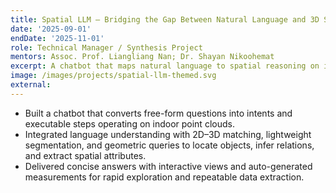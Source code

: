 ```yaml
---
title: Spatial LLM — Bridging the Gap Between Natural Language and 3D Scans
date: '2025-09-01'
endDate: '2025-11-01'
role: Technical Manager / Synthesis Project
mentors: Assoc. Prof. Liangliang Nan; Dr. Shayan Nikoohemat
excerpt: A chatbot that maps natural language to spatial reasoning on indoor point clouds, integrating language understanding with 2D–3D matching, segmentation, and geometric queries.
image: /images/projects/spatial-llm-themed.svg
external: 
---
```


- Built a chatbot that converts free-form questions into intents and executable steps operating on indoor point clouds.
- Integrated language understanding with 2D–3D matching, lightweight segmentation, and geometric queries to locate objects, infer relations, and extract spatial attributes.
- Delivered concise answers with interactive views and auto-generated measurements for rapid exploration and repeatable data extraction.
